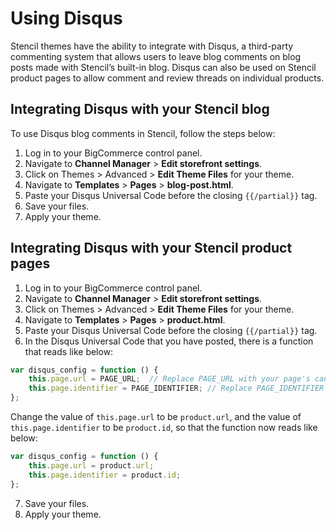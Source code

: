 # Using Disqus

Stencil themes have the ability to integrate with Disqus, a third-party commenting system that allows users to leave blog comments on blog posts made with Stencil’s built-in blog. Disqus can also be used on Stencil product pages to allow comment and review threads on individual products.

## Integrating Disqus with your Stencil blog

To use Disqus blog comments in Stencil, follow the steps below:

1. Log in to your BigCommerce control panel.
2. Navigate to **Channel Manager** > **Edit storefront settings**.
3. Click on Themes > Advanced > **Edit Theme Files** for your theme.
4. Navigate to **Templates** > **Pages** > **blog-post.html**.
5. Paste your Disqus Universal Code before the closing `{{/partial}}` tag.
6. Save your files.
7. Apply your theme.

## Integrating Disqus with your Stencil product pages

1. Log in to your BigCommerce control panel.
2. Navigate to **Channel Manager** > **Edit storefront settings**.
3. Click on Themes > Advanced > **Edit Theme Files** for your theme.
4. Navigate to **Templates** > **Pages** > **product.html**.
5. Paste your Disqus Universal Code before the closing `{{/partial}}` tag.
6. In the Disqus Universal Code that you have posted, there is a function that reads like below:


```js filename="Disqus universal code" showLineNumbers
var disqus_config = function () {
    this.page.url = PAGE_URL;  // Replace PAGE_URL with your page's canonical URL variable
    this.page.identifier = PAGE_IDENTIFIER; // Replace PAGE_IDENTIFIER with your page's unique identifier variable
};
```

Change the value of `this.page.url` to be `product.url`, and the value of `this.page.identifier` to be `product.id`, so that the function now reads like below:


```js filename="Disqus universal code final function" showLineNumbers
var disqus_config = function () {
    this.page.url = product.url;
    this.page.identifier = product.id;
};
```

7. Save your files.
8. Apply your theme.
